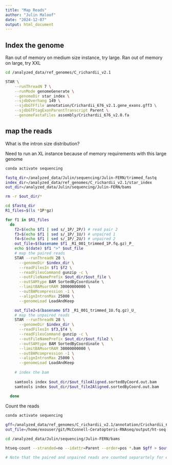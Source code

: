 ```yaml
---
title: "Map Reads"
author: "Julin Maloof"
date: "2024-12-07"
output: html_document
---
```


## Index the genome

Ran out of memory on medium size instance, try large.  Ran out of memory on large, try XXL
```bash
cd /analyzed_data/ref_genomes/C_richardii_v2.1

STAR \
    --runThreadN 7 \
    --runMode genomeGenerate \
    --genomeDir star_index \
    --sjdbOverhang 149 \
    --sjdbGTFfile annotation/Crichardii_676_v2.1.gene_exons.gff3 \
    --sjdbGTFtagExonParentTranscript Parent \
    --genomeFastaFiles assembly/Crichardii_676_v2.0.fa
```

## map the reads

What is the intron size distribution?



Need to run an XL instance because of memory requirements with this large genome

```bash
conda activate sequencing

fastq_dir=/analyzed_data/Julin/sequencing/Julin-FERN/trimmed_fastq
index_dir=/analyzed_data/ref_genomes/C_richardii_v2.1/star_index
out_dir=/analyzed_data/Julin/sequencing/Julin-FERN/bams

rm -r $out_dir/*

cd $fastq_dir
R1_files=$(ls *1P*gz)

for f1 in $R1_files
  do
    f2=$(echo $f1 | sed s/_1P/_2P/) # read pair 2
    f3=$(echo $f1 | sed s/_1P/_1U/) # unpaired 1
    f4=$(echo $f1 | sed s/_1P/_2U/) # unpaired 2
    out_file=$(basename $f1 _R1_001_trimmed_1P.fq.gz)_P_
    echo $(date) $f1 ">" $out_file 
    # map the paired reads
    STAR --runThreadN 28 \
      --genomeDir $index_dir \
      --readFilesIn $f1 $f2 \
      --readFilesCommand gunzip -c \
      --outFileNamePrefix $out_dir/$out_file \
      --outSAMtype BAM SortedByCoordinate \
      --limitBAMsortRAM 30000000000 \
      --outBAMcompression -1 \
      --alignIntronMax 25000 \
      --genomeLoad LoadAndKeep

    out_file2=$(basename $f3 _R1_001_trimmed_1U.fq.gz)_U_
    # map the unpaired reads
    STAR --runThreadN 28 \
      --genomeDir $index_dir \
      --readFilesIn $f3,$f4 \
      --readFilesCommand gunzip -c \
      --outFileNamePrefix $out_dir/$out_file2 \
      --outSAMtype BAM SortedByCoordinate \
      --limitBAMsortRAM 30000000000 \
      --outBAMcompression -1 \
      --alignIntronMax 25000 \
      --genomeLoad LoadAndKeep
    
    # index the bam
    
    samtools index $out_dir/$out_fileAligned.sortedByCoord.out.bam
    samtools index $out_dir/$out_file2Aligned.sortedByCoord.out.bam
    
  done
```

Count the reads

```bash
conda activate sequencing

gff=/analyzed_data/ref_genomes/C_richardii_v2.1/annotation/Crichardii_676_v2.1.gene_exons.gff3
out_file=/home/exouser/git/McConnell-Ceratopteris-RNAseq/output/ht-seq-counts.tsv

cd /analyzed_data/Julin/sequencing/Julin-FERN/bams

htseq-count --stranded=no --idattr=Parent --order=pos *.bam $gff > $out_file

# Note that the paired and unpaired reads are counted separartely for each file and will need to be combined.
```

